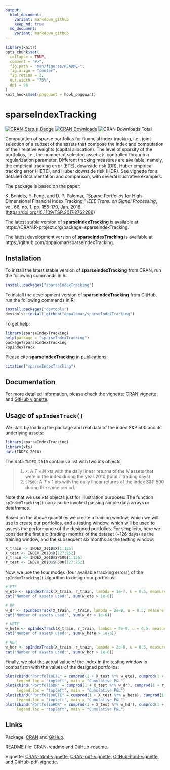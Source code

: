 ```yaml
---
output:
  html_document:
    variant: markdown_github
    keep_md: true
  md_document:
    variant: markdown_github
---
```


<!-- README.md is generated from README.Rmd. Please edit that file -->

```r
library(knitr)
opts_chunk$set(
  collapse = TRUE,
  comment = "#>",
  fig.path = "man/figures/README-",
  fig.align = "center",
  fig.retina = 2,
  out.width = "75%",
  dpi = 96
)
knit_hooks$set(pngquant = hook_pngquant)
```

# sparseIndexTracking

[![CRAN_Status_Badge](https://www.r-pkg.org/badges/version/sparseIndexTracking)](https://CRAN.R-project.org/package=sparseIndexTracking)
[![CRAN Downloads](https://cranlogs.r-pkg.org/badges/sparseIndexTracking)](https://CRAN.R-project.org/package=sparseIndexTracking)
![CRAN Downloads Total](https://cranlogs.r-pkg.org/badges/grand-total/sparseIndexTracking?color=brightgreen)

Computation of sparse portfolios for financial index tracking, i.e., joint 
selection of a subset of the assets that compose the index and computation 
of their relative weights (capital allocation). The level of sparsity of the 
portfolios, i.e., the number of selected assets, is controlled through a 
regularization parameter. Different tracking measures are available, namely, 
the empirical tracking error (ETE), downside risk (DR), Huber empirical 
tracking error (HETE), and Huber downside risk (HDR). See vignette for a 
detailed documentation and comparison, with several illustrative examples.

The package is based on the paper:

K. Benidis, Y. Feng, and D. P. Palomar, "Sparse Portfolios for High-Dimensional 
Financial Index Tracking," _IEEE Trans. on Signal Processing_, vol. 66, no. 1, 
pp. 155-170, Jan. 2018. (<https://doi.org/10.1109/TSP.2017.2762286>)


The latest stable version of **sparseIndexTracking** is available at 
https://CRAN.R-project.org/package=sparseIndexTracking.

The latest development version of **sparseIndexTracking** is available at 
https://github.com/dppalomar/sparseIndexTracking.


## Installation
To install the latest stable version of **sparseIndexTracking** from CRAN, run the following commands in R:
```r
install.packages("sparseIndexTracking")
```

To install the development version of **sparseIndexTracking** from GitHub, run the following commands in R:
```r
install.packages("devtools")
devtools::install_github("dppalomar/sparseIndexTracking")
```

To get help:
```r
library(sparseIndexTracking)
help(package = "sparseIndexTracking")
package?sparseIndexTracking
?spIndexTrack
```

Please cite **sparseIndexTracking** in publications:
```r
citation("sparseIndexTracking")
```


## Documentation
For more detailed information, please check the vignette: 
[CRAN vignette](https://CRAN.R-project.org/package=sparseIndexTracking/vignettes/SparseIndexTracking.html) and
[GitHub vignette](https://raw.githack.com/dppalomar/sparseIndexTracking/master/vignettes/SparseIndexTracking.html).


## Usage of `spIndexTrack()`
We start by loading the package and real data of the index S&P 500 and its underlying assets:
```r
library(sparseIndexTracking)
library(xts)
data(INDEX_2010)
```
The data `INDEX_2010` contains a list with two xts objects:

> 1. `X`: A $T\times N$ xts with the daily linear returns of the $N$ assets that were in the index during the year   2010 (total $T$ trading days)
  2. `SP500`: A $T\times 1$ xts with the daily linear returns of the index S\&P 500 during the same period.

Note that we use xts objects just for illustration purposes. The function `spIndexTracking()` can also be invoked passing simple data arrays or dataframes.

Based on the above quantities we create a training window, which we will use to create our portfolios, and a testing window, which will be used to assess the performance of the designed portfolios. For simplicity, here we consider the first six (trading) months of the dataset (~126 days) as the training window, and the subsequent six months as the testing window:
```r
X_train <- INDEX_2010$X[1:126]
X_test <- INDEX_2010$X[127:252]
r_train <- INDEX_2010$SP500[1:126]
r_test <- INDEX_2010$SP500[127:252]
```

Now, we use the four modes (four available tracking errors) of the `spIndexTracking()` algorithm to design our portfolios:
```r
# ETE
w_ete <- spIndexTrack(X_train, r_train, lambda = 1e-7, u = 0.5, measure = 'ete')
cat('Number of assets used:', sum(w_ete > 1e-6))

# DR
w_dr <- spIndexTrack(X_train, r_train, lambda = 2e-8, u = 0.5, measure = 'dr')
cat('Number of assets used:', sum(w_dr > 1e-6))

# HETE
w_hete <- spIndexTrack(X_train, r_train, lambda = 8e-8, u = 0.5, measure = 'hete', hub = 0.05)
cat('Number of assets used:', sum(w_hete > 1e-6))

# HDR
w_hdr <- spIndexTrack(X_train, r_train, lambda = 2e-8, u = 0.5, measure = 'hdr', hub = 0.05)
cat('Number of assets used:', sum(w_hdr > 1e-6))
```

Finally, we plot the actual value of the index in the testing window in comparison with the values of the designed portfolios:
```r
plot(cbind("PortfolioETE" = cumprod(1 + X_test %*% w_ete), cumprod(1 + r_test)), 
     legend.loc = "topleft", main = "Cumulative P&L")
plot(cbind("PortfolioDR" = cumprod(1 + X_test %*% w_dr), cumprod(1 + r_test)),
     legend.loc = "topleft", main = "Cumulative P&L")
plot(cbind("PortfolioHETE" = cumprod(1 + X_test %*% w_hete), cumprod(1 + r_test)),
     legend.loc = "topleft", main = "Cumulative P&L")
plot(cbind("PortfolioHDR" = cumprod(1 + X_test %*% w_hdr), cumprod(1 + r_test)),
     legend.loc = "topleft", main = "Cumulative P&L")
```



## Links
Package: [CRAN](https://CRAN.R-project.org/package=sparseIndexTracking) and [GitHub](https://github.com/dppalomar/sparseIndexTracking).

README file: [CRAN-readme](https://CRAN.R-project.org/package=sparseIndexTracking/readme/README.html) and [GitHub-readme](https://github.com/dppalomar/sparseIndexTracking/blob/master/README.md).

Vignette: [CRAN-html-vignette](https://CRAN.R-project.org/package=sparseIndexTracking/vignettes/SparseIndexTracking.html),
[CRAN-pdf-vignette](https://CRAN.R-project.org/package=sparseIndexTracking/vignettes/SparseIndexTracking-pdf.pdf),
[GitHub-html-vignette](https://raw.githack.com/dppalomar/sparseIndexTracking/master/vignettes/SparseIndexTracking.html), and
[GitHub-pdf-vignette](https://docs.google.com/viewer?url=https://github.com/dppalomar/sparseIndexTracking/raw/master/vignettes/SparseIndexTracking-pdf.pdf).
